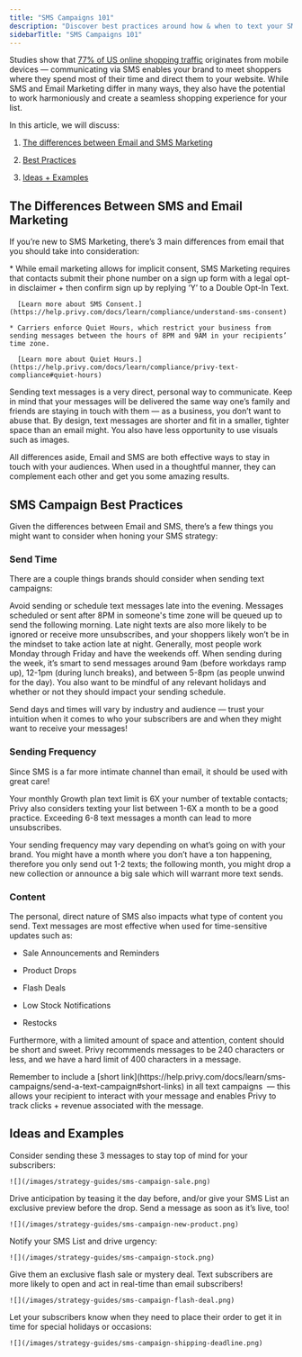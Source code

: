 ```yaml
---
title: "SMS Campaigns 101"
description: "Discover best practices around how & when to text your SMS List."
sidebarTitle: "SMS Campaigns 101"
---
```


Studies show that [77% of US online shopping traffic](https://gauss.hr/en/mobile-e-commerce-statistics#:~:text=77%25%20of%20U.S.%20online%20shopping%20traffic%20and%2065%25%20of%20U.S.%20online%20retail%20orders%20originate%20from%20mobile%20devices.) originates from mobile devices — communicating via SMS enables your brand to meet shoppers where they spend most of their time and direct them to your website. While SMS and Email Marketing differ in many ways, they also have the potential to work harmoniously and create a seamless shopping experience for your list.

In this article, we will discuss:

1. <a href="#the-differences-between-email-and-sms-marketing">The differences between Email and SMS Marketing</a>

2. <a href="#sms-campaign-best-practices">Best Practices</a>

3. <a href="#ideas-and-examples">Ideas + Examples</a>

## The Differences Between SMS and Email Marketing

If you’re new to SMS Marketing, there’s 3 main differences from email that you should take into consideration:

<AccordionGroup>
  <Accordion title="SMS Compliance is a bit stricter than Email." defaultOpen={false}>
    * While email marketing allows for implicit consent, SMS Marketing requires that contacts submit their phone number on a sign up form with a legal opt-in disclaimer + then confirm sign up by replying ‘Y’ to a Double Opt-In Text.

      [Learn more about SMS Consent.](https://help.privy.com/docs/learn/compliance/understand-sms-consent)

    * Carriers enforce Quiet Hours, which restrict your business from sending messages between the hours of 8PM and 9AM in your recipients’ time zone.

      [Learn more about Quiet Hours.](https://help.privy.com/docs/learn/compliance/privy-text-compliance#quiet-hours)
  </Accordion>

  <Accordion title="SMS is a much more intimate channel than Email." defaultOpen={false}>
    Sending text messages is a very direct, personal way to communicate. Keep in mind that your messages will be delivered the same way one’s family and friends are staying in touch with them — as a business, you don’t want to abuse that.
  </Accordion>

  <Accordion title="You have a lot less real estate to work with when sending text messages." defaultOpen={false}>
    By design, text messages are shorter and fit in a smaller, tighter space than an email might. You also have less opportunity to use visuals such as images.
  </Accordion>
</AccordionGroup>

All differences aside, Email and SMS are both effective ways to stay in touch with your audiences. When used in a thoughtful manner, they can complement each other and get you some amazing results.

## SMS Campaign Best Practices

Given the differences between Email and SMS, there’s a few things you might want to consider when honing your SMS strategy:

### Send Time

There are a couple things brands should consider when sending text campaigns:

<CardGroup cols={1}>
  <Card title="Quiet Hours" icon="face-shush">
    Avoid sending or schedule text messages late into the evening. Messages scheduled or sent after 8PM in someone's time zone will be queued up to send the following morning. Late night texts are also more likely to be ignored or receive more unsubscribes, and your shoppers likely won’t be in the mindset to take action late at night.
  </Card>

  <Card title="Subscribers' weekly and daily activities" icon="calendar">
    Generally, most people work Monday through Friday and have the weekends off. When sending during the week, it’s smart to send messages around 9am (before workdays ramp up), 12-1pm (during lunch breaks), and between 5-8pm (as people unwind for the day). You also want to be mindful of any relevant holidays and whether or not they should impact your sending schedule.
  </Card>
</CardGroup>

Send days and times will vary by industry and audience — trust your intuition when it comes to who your subscribers are and when they might want to receive your messages!

### Sending Frequency

Since SMS is a far more intimate channel than email, it should be used with great care!

Your monthly Growth plan text limit is 6X your number of textable contacts; Privy also considers texting your list between 1-6X a month to be a good practice. Exceeding 6-8 text messages a month can lead to more unsubscribes.

Your sending frequency may vary depending on what’s going on with your brand. You might have a month where you don’t have a ton happening, therefore you only send out 1-2 texts; the following month, you might drop a new collection or announce a big sale which will warrant more text sends.

### Content

The personal, direct nature of SMS also impacts what type of content you send. Text messages are most effective when used for time-sensitive updates such as:

* Sale Announcements and Reminders

* Product Drops

* Flash Deals

* Low Stock Notifications

* Restocks

Furthermore, with a limited amount of space and attention, content should be short and sweet. Privy recommends messages to be 240 characters or less, and we have a hard limit of 400 characters in a message.

<Tip>
  Remember to include a [short link](https://help.privy.com/docs/learn/sms-campaigns/send-a-text-campaign#short-links) in all text campaigns  — this allows your recipient to interact with your message and enables Privy to track clicks + revenue associated with the message.
</Tip>

## Ideas and Examples

<AccordionGroup>
  <Accordion title="Got a sale coming up?" defaultOpen={false} icon="badge-percent">
    Consider sending these 3 messages to stay top of mind for your subscribers:

    ![](/images/strategy-guides/sms-campaign-sale.png)
  </Accordion>

  <Accordion title="Dropping a new product or collection?" defaultOpen={false} icon="sparkles">
    Drive anticipation by teasing it the day before, and/or give your SMS List an exclusive preview before the drop. Send a message as soon as it’s live, too!

    ![](/images/strategy-guides/sms-campaign-new-product.png)
  </Accordion>

  <Accordion title="Running low on a best seller? Restocking a customer favorite?" defaultOpen={false} icon="boxes-stacked">
    Notify your SMS List and drive urgency:

    ![](/images/strategy-guides/sms-campaign-stock.png)
  </Accordion>

  <Accordion title="Want to reward your SMS list?" defaultOpen={false} icon="gift">
    Give them an exclusive flash sale or mystery deal. Text subscribers are more likely to open and act in real-time than email subscribers!

    ![](/images/strategy-guides/sms-campaign-flash-deal.png)
  </Accordion>

  <Accordion title="Shipping or pre-order deadlines looming?" defaultOpen={false} icon="truck-fast">
    Let your subscribers know when they need to place their order to get it in time for special holidays or occasions:

    ![](/images/strategy-guides/sms-campaign-shipping-deadline.png)
  </Accordion>
</AccordionGroup>